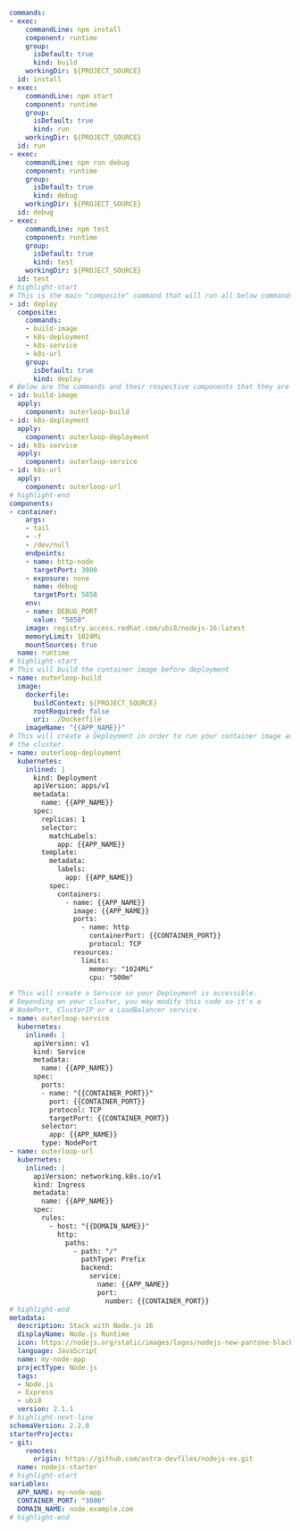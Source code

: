 ```yaml showLineNumbers
commands:
- exec:
    commandLine: npm install
    component: runtime
    group:
      isDefault: true
      kind: build
    workingDir: ${PROJECT_SOURCE}
  id: install
- exec:
    commandLine: npm start
    component: runtime
    group:
      isDefault: true
      kind: run
    workingDir: ${PROJECT_SOURCE}
  id: run
- exec:
    commandLine: npm run debug
    component: runtime
    group:
      isDefault: true
      kind: debug
    workingDir: ${PROJECT_SOURCE}
  id: debug
- exec:
    commandLine: npm test
    component: runtime
    group:
      isDefault: true
      kind: test
    workingDir: ${PROJECT_SOURCE}
  id: test
# highlight-start
# This is the main "composite" command that will run all below commands
- id: deploy
  composite:
    commands:
    - build-image
    - k8s-deployment
    - k8s-service
    - k8s-url
    group:
      isDefault: true
      kind: deploy
# Below are the commands and their respective components that they are "linked" to deploy
- id: build-image
  apply:
    component: outerloop-build
- id: k8s-deployment
  apply:
    component: outerloop-deployment
- id: k8s-service
  apply:
    component: outerloop-service
- id: k8s-url
  apply:
    component: outerloop-url
# highlight-end
components:
- container:
    args:
    - tail
    - -f
    - /dev/null
    endpoints:
    - name: http-node
      targetPort: 3000
    - exposure: none
      name: debug
      targetPort: 5858
    env:
    - name: DEBUG_PORT
      value: "5858"
    image: registry.access.redhat.com/ubi8/nodejs-16:latest
    memoryLimit: 1024Mi
    mountSources: true
  name: runtime
# highlight-start
# This will build the container image before deployment
- name: outerloop-build
  image:
    dockerfile:
      buildContext: ${PROJECT_SOURCE}
      rootRequired: false
      uri: ./Dockerfile
    imageName: "{{APP_NAME}}"
# This will create a Deployment in order to run your container image across
# the cluster.
- name: outerloop-deployment
  kubernetes:
    inlined: |
      kind: Deployment
      apiVersion: apps/v1
      metadata:
        name: {{APP_NAME}}
      spec:
        replicas: 1
        selector:
          matchLabels:
            app: {{APP_NAME}}
        template:
          metadata:
            labels:
              app: {{APP_NAME}}
          spec:
            containers:
              - name: {{APP_NAME}}
                image: {{APP_NAME}}
                ports:
                  - name: http
                    containerPort: {{CONTAINER_PORT}}
                    protocol: TCP
                resources:
                  limits:
                    memory: "1024Mi"
                    cpu: "500m"

# This will create a Service so your Deployment is accessible.
# Depending on your cluster, you may modify this code so it's a
# NodePort, ClusterIP or a LoadBalancer service.
- name: outerloop-service
  kubernetes:
    inlined: |
      apiVersion: v1
      kind: Service
      metadata:
        name: {{APP_NAME}}
      spec:
        ports:
        - name: "{{CONTAINER_PORT}}"
          port: {{CONTAINER_PORT}}
          protocol: TCP
          targetPort: {{CONTAINER_PORT}}
        selector:
          app: {{APP_NAME}}
        type: NodePort
- name: outerloop-url
  kubernetes:
    inlined: |
      apiVersion: networking.k8s.io/v1
      kind: Ingress
      metadata:
        name: {{APP_NAME}}
      spec:
        rules:
          - host: "{{DOMAIN_NAME}}"
            http:
              paths:
                - path: "/"
                  pathType: Prefix
                  backend:
                    service:
                      name: {{APP_NAME}}
                      port:
                        number: {{CONTAINER_PORT}}
# highlight-end
metadata:
  description: Stack with Node.js 16
  displayName: Node.js Runtime
  icon: https://nodejs.org/static/images/logos/nodejs-new-pantone-black.svg
  language: JavaScript
  name: my-node-app
  projectType: Node.js
  tags:
  - Node.js
  - Express
  - ubi8
  version: 2.1.1
# highlight-next-line
schemaVersion: 2.2.0
starterProjects:
- git:
    remotes:
      origin: https://github.com/astra-devfiles/nodejs-ex.git
  name: nodejs-starter
# highlight-start
variables:
  APP_NAME: my-node-app
  CONTAINER_PORT: "3000"
  DOMAIN_NAME: node.example.com
# highlight-end
```